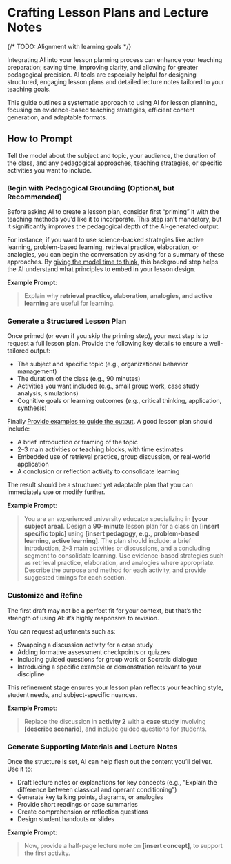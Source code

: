 
# Crafting Lesson Plans and Lecture Notes

{/* TODO: Alignment with learning goals */}

Integrating AI into your lesson planning process can enhance your teaching preparation; saving time, improving clarity, and allowing for greater pedagogical precision. AI tools are especially helpful for designing structured, engaging lesson plans and detailed lecture notes tailored to your teaching goals.

This guide outlines a systematic approach to using AI for lesson planning, focusing on evidence-based teaching strategies, efficient content generation, and adaptable formats.

## How to Prompt

<Callout type="info">Tell the model about the subject and topic, your audience, the duration of the class, and any pedagogical approaches, teaching strategies, or specific activities you want to include.</Callout>

<Steps>

### Begin with Pedagogical Grounding (Optional, but Recommended)

Before asking AI to create a lesson plan, consider first “priming” it with the teaching methods you’d like it to incorporate. This step isn’t mandatory, but it significantly improves the pedagogical depth of the AI-generated output. 

For instance, if you want to use science-backed strategies like active learning, problem-based learning, retrieval practice, elaboration, or analogies, you can begin the conversation by asking for a summary of these approaches. By [giving the model time to think](/prompting/chain-of-thought-prompting), this background step helps the AI understand what principles to embed in your lesson design. 

**Example Prompt**:
> Explain why **retrieval practice, elaboration, analogies, and active learning** are useful for learning.

### Generate a Structured Lesson Plan

Once primed (or even if you skip the priming step), your next step is to request a full lesson plan. Provide the following key details to ensure a well-tailored output:

- The subject and specific topic (e.g., organizational behavior management)
- The duration of the class (e.g., 90 minutes)
- Activities you want included (e.g., small group work, case study analysis, simulations)
- Cognitive goals or learning outcomes (e.g., critical thinking, application, synthesis)

Finally [Provide examples to guide the output](/prompting/give_examples/). A good lesson plan should include:

- A brief introduction or framing of the topic
- 2–3 main activities or teaching blocks, with time estimates
- Embedded use of retrieval practice, group discussion, or real-world application
- A conclusion or reflection activity to consolidate learning

The result should be a structured yet adaptable plan that you can immediately use or modify further.

**Example Prompt**:

> You are an experienced university educator specializing in **[your subject area]**. Design a **90-minute** lesson plan for a class on **[insert specific topic]** using **[insert pedagogy, e.g., problem-based learning, active learning]**. The plan should include: a brief introduction, 2–3 main activities or discussions, and a concluding segment to consolidate learning. Use evidence-based strategies such as retrieval practice, elaboration, and analogies where appropriate. Describe the purpose and method for each activity, and provide suggested timings for each section.

### Customize and Refine

The first draft may not be a perfect fit for your context, but that’s the strength of using AI: it’s highly responsive to revision.

You can request adjustments such as:

- Swapping a discussion activity for a case study
- Adding formative assessment checkpoints or quizzes
- Including guided questions for group work or Socratic dialogue
- Introducing a specific example or demonstration relevant to your discipline

This refinement stage ensures your lesson plan reflects your teaching style, student needs, and subject-specific nuances.

**Example Prompt**:
> Replace the discussion in **activity 2** with a **case study** involving **[describe scenario]**, and include guided questions for students.

### Generate Supporting Materials and Lecture Notes

Once the structure is set, AI can help flesh out the content you’ll deliver. Use it to:

- Draft lecture notes or explanations for key concepts (e.g., “Explain the difference between classical and operant conditioning”)
- Generate key talking points, diagrams, or analogies
- Provide short readings or case summaries
- Create comprehension or reflection questions
- Design student handouts or slides

**Example Prompt**:
> Now, provide a half-page lecture note on **[insert concept]**, to support the first activity.

</Steps>
